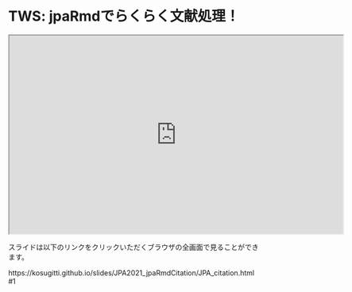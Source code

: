 # TWS: jpaRmdでらくらく文献処理！


<iframe src="https://kosugitti.github.io/slides/JPA2021_jpaRmdCitation/JPA_citation.html#1" width="672" height="400px"></iframe>


スライドは以下のリンクをクリックいただくブラウザの全画面で見ることができます。

https://kosugitti.github.io/slides/JPA2021_jpaRmdCitation/JPA_citation.html#1

